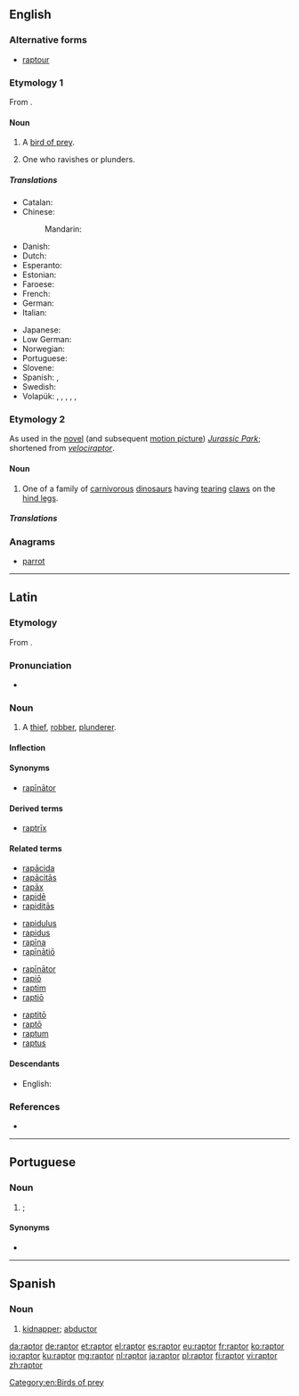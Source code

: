 ==English==

===Alternative forms===
* [[raptour]] {{qualifier|obsolete|rare}}

===Etymology 1===
From {{etyl|la|en}} {{term|raptor||thief|lang=la}}.

====Noun====
{{en-noun}}

# A [[bird of prey]].
# {{context|obsolete|lang=en}} One who ravishes or plunders.

=====Translations=====
{{trans-top|bird of prey}}
* Catalan: {{t|ca|rapinyaire|m}}
* Chinese:
*: Mandarin: {{t+|cmn|猛禽|tr=měngqín|sc=Hani}}
* Danish: {{t+|da|rovfugl|c}}
* Dutch: {{t+|nl|roofvogel|m}}
* Esperanto: {{t|eo|rabobirdo}}
* Estonian: {{t|et|röövlind}}
* Faroese: {{t|fo|ránsfuglur|m}}
* French: {{t+|fr|rapace|m}}
* German: {{t+|de|Raubvogel|m}}
* Italian: {{t|it|uccello rapace}}
{{trans-mid}}
* Japanese: {{t+|ja|猛禽|tr=もうきん, mōkin}}
* Low German: {{t|nds|Roofvagel|m}}
* Norwegian: {{t+|no|rovfugl|m}}
* Portuguese: {{t+|pt|ave de rapina|f}}
* Slovene: {{t+|sl|ujeda|f}}
* Spanish: {{t+|es|rapaz|f}}, {{t+|es|ave rapaz|f}}
* Swedish: {{t|sv|rovfågel|c}}
* Volapük: {{qualifier|♂♀}} {{t+|vo|ravaböd}}, {{qualifier|♂}} {{t|vo|ravahiböd}}, {{qualifier|♀}} {{t|vo|ravajiböd}}, {{qualifier|♂♀ offspring}} {{t|vo|ravabödül}}, {{qualifier|♂ offspring}} {{t|vo|ravahibödül}}, {{qualifier|♀ offspring}} {{t|vo|ravajibödül}}
{{trans-bottom}}

===Etymology 2===
As used in the [[novel]] (and subsequent [[motion picture]]) ''[[w:Jurassic Park|Jurassic Park]]''; shortened from ''[[velociraptor]]''.

====Noun====
{{en-noun}}

# One of a family of [[carnivorous]] [[dinosaur]]s having [[tear]]ing [[claw]]s on the [[hind leg]]s.

=====Translations=====
{{trans-see|velociraptor}}

===Anagrams===
* [[parrot#English|parrot]]

----

==Latin==

===Etymology===
From {{term|rapiō||seize, grab, snatch|lang=la}}.

===Pronunciation===
* {{la-pronunc|raptor}}

===Noun===
{{la-noun|raptor|raptoris|raptōris|m|third}}

# A [[thief]], [[robber]], [[plunderer]].

====Inflection====
{{la-decl-3rd|raptor|raptōr}}

====Synonyms====
* {{sense|robber}} [[rapinator|rapīnātor]]

====Derived terms====
* [[raptrix|raptrīx]]

====Related terms====
{{rel-top4}}
* [[rapacida|rapācida]]
* [[rapacitas|rapācitās]]
* [[rapax|rapāx]]
* [[rapide|rapidē]]
* [[rapiditas|rapiditās]]
{{rel-mid4}}
* [[rapidulus]]
* [[rapidus]]
* [[rapina|rapīna]]
* [[rapinatio|rapīnātiō]]
{{rel-mid4}}
* [[rapinator|rapīnātor]]
* [[rapio|rapiō]]
* [[raptim]]
* [[raptio|raptiō]]
{{rel-mid4}}
* [[raptito|raptitō]]
* [[rapto|raptō]]
* [[raptum]]
* [[raptus]]
{{rel-bottom}}

====Descendants====
* English: {{l|en|raptor}}

===References===
* {{R:L&S}}

----

==Portuguese==

===Noun===
{{pt-noun|m|f=raptora}}

# {{l/en|abductor}}; {{l/en|kidnapper}}

====Synonyms====
* {{l/pt|sequestrador}}

----

==Spanish==

===Noun===
{{es-noun|m|es}}

# [[kidnapper]]; [[abductor]]

[[Category:en:Birds of prey]]

[[da:raptor]]
[[de:raptor]]
[[et:raptor]]
[[el:raptor]]
[[es:raptor]]
[[eu:raptor]]
[[fr:raptor]]
[[ko:raptor]]
[[io:raptor]]
[[ku:raptor]]
[[mg:raptor]]
[[nl:raptor]]
[[ja:raptor]]
[[pl:raptor]]
[[fi:raptor]]
[[vi:raptor]]
[[zh:raptor]]